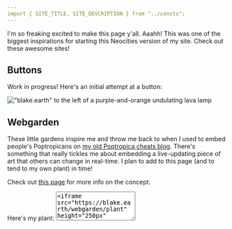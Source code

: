 ```yaml
---
import { SITE_TITLE, SITE_DESCRIPTION } from "../consts";
---
```


<Layout title="Links">
  I'm so freaking excited to make this page y'all. Aaahh! This was one of the biggest
  inspirations for starting this Neocities version of my site. Check out these
  awesome sites!

  ## Buttons
  Work in progress! Here's an initial attempt at a button:
  
  !["blake.earth" to the left of a purple-and-orange undulating lava lamp](/images/button.gif)

  ## Webgarden
  These little gardens inspire me and throw me back to when I used to embed people's Poptropicans on
  [my old Poptropica cheats blog](https://web.archive.org/web/20130504112845/http://poptropicawca.com/).
  There's something that really tickles me about embedding a live-updating piece of art that others
  can change in real-time. I plan to add to this page (and to tend to my own plant) in time!

  Check out <a href="https://webgardens.neocities.org/" target="_blank">this page</a> for more info on the concept.

  <div class="flex md:flex-row flex-col-reverse w-full justify-center items-center gap-2 md:gap-4">
    <div class="flex flex-col justify-center">
      <span class="mb-2">Here's my plant:</span>
      <textarea class="font-mono text-xs" rows="4">&lt;iframe src="https://blake.earth/webgarden/plant" height="250px" width="250px" scrolling="no"&gt;&lt;/iframe&gt;</textarea>
    </div>
    <WebgardenPlant src="/webgarden/plant"/>
  </div>

  <div class="flex flex-wrap justify-around">
    <WebgardenPlant src="https://bechnokid.neocities.org/webgarden.html"/>
    <WebgardenPlant src="https://keysklubhouse.neocities.org/webgarden.html"/>
    <WebgardenPlant src="https://solaria.neocities.org/garden/webgarden"/>
    <WebgardenPlant src="https://pip-pepping.neocities.org/web-garden/webgarden.html"/>
  </div>
</Layout>
